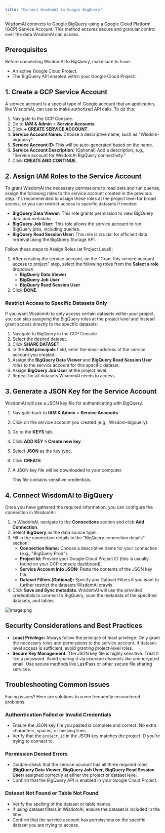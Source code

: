 ```yaml
---
title: "Connect WisdomAI to Google BigQuery"
---
```


WisdomAl connects to Google BigQuery using a Google Cloud Platform (GCP) Service Account. This method ensures secure and granular control over the data WisdomAl can access.

## Prerequisites

Before connecting WisdomAl to BigQuery, make sure to have:

- An active Google Cloud Project.
- The BigQuery API enabled within your Google Cloud Project.

## 1. Create a GCP Service Account

A service account is a special type of Google account that an application, like WisdomAl, can use to make authorized API calls. To do this:

1. Navigate to the GCP Console.
2. Go to **IAM & Admin** \> **Service Accounts**.
3. Click **\+ CREATE SERVICE ACCOUNT**.
4. **Service Account Name:** Choose a descriptive name, such as "Wisdom-bigquery".
5. **Service Account ID:** This will be auto-generated based on the name.
6. **Service Account Description:** (Optional) Add a description, e.g., "Service account for WisdomAl BigQuery connectivity."
7. Click **CREATE AND CONTINUE**.

## 2. Assign IAM Roles to the Service Account

To grant WisdomAl the necessary permissions to read data and run queries, assign the following roles to the service account created in the previous step. It's recommended to assign these roles at the project level for broad access, or you can restrict access to specific datasets if needed.

- **BigQuery Data Viewer:** This role grants permission to view BigQuery data and metadata.
- **BigQuery Job User:** This role allows the service account to run BigQuery jobs, including queries.
- **BigQuery Read Session User:** This role is crucial for efficient data retrieval using the BigQuery Storage API.

Follow these steps to Assign Roles (at Project Level):

1. After creating the service account, on the "Grant this service account access to project" step, select the following roles from the **Select a role** dropdown:
   - **BigQuery Data Viewer**
   - **BigQuery Job User**
   - **BigQuery Read Session User**
2. Click **DONE**.

### Restrict Access to Specific Datasets Only

If you want WisdomAl to only access certain datasets within your project, you can skip assigning the BigQuery roles at the project level and instead grant access directly to the specific datasets:

1. Navigate to BigQuery in the GCP Console.
2. Select the desired dataset.
3. Click **SHARE DATASET**.
4. In the **Add principals** field, enter the email address of the service account you created.
5. Assign the **BigQuery Data Viewer** and **BigQuery Read Session User** roles to the service account for this specific dataset.
6. Assign **BigQuery Job User** at the project level.
7. Repeat for all datasets WisdomAl needs to access.

## 3. Generate a JSON Key for the Service Account

WisdomAl will use a JSON key file for authenticating with BigQuery.

1. Navigate back to **IAM & Admin** \> **Service Accounts**.
2. Click on the service account you created (e.g., Wisdom-bigquery).
3. Go to the **KEYS** tab.
4. Click **ADD KEY \> Create new key**.
5. Select **JSON** as the key type.
6. Click **CREATE**.
7. A JSON key file will be downloaded to your computer.

   <Warning>
     This file contains sensitive credentials.
   </Warning>

## 4. Connect WisdomAl to BigQuery

Once you have gathered the required information, you can configure the connection in WisdomAl:

1. In WisdomAl, navigate to the **Connections** section and click **Add Connection**.
2. Select **BigQuery** as the data source type.
3. Fill in the connection details in the "BigQuery connection details" section:
   - **Connection Name:** Choose a descriptive name for your connection (e.g., "BigQuery Prod").
   - **Project Id:** Provide your Google Cloud Project ID (this is usually found on your GCP console dashboard).
   - **Service Account Info JSON:** Paste the contents of the JSON key file.
   - **Dataset Filters (Optional):** Specify any Dataset Filters if you want to further restrict the datasets WisdomAl crawls.
4. Click **Save and Sync metadata**. WisdomAl will use the provided credentials to connect to BigQuery, scan the metadata of the specified datasets, and tables.

![image.png](/images/bigquery.png)

## Security Considerations and Best Practices

- **Least Privilege:** Always follow the principle of least privilege. Only grant the necessary roles and permissions to the service account. If dataset-level access is sufficient, avoid granting project-level roles.
- **Secure Key Management:** The JSON key file is highly sensitive. Treat it like a password. Avoid sharing it via insecure channels like unencrypted email. Use secure methods like LastPass or other secure file sharing services.

## Troubleshooting Common Issues

Facing issues? Here are solutions to some frequently encountered problems.

### Authentication Failed or Invalid Credentials

- Ensure the JSON key file you pasted is complete and correct. No extra characters, spaces, or missing lines.
- Verify that the `project_id` in the JSON key matches the project ID you're trying to connect to.

### Permission Denied Errors

- Double-check that the service account has all three required roles (**BigQuery Data Viewer**, **BigQuery Job User**, **BigQuery Read Session User**) assigned correctly at either the project or dataset level.
- Confirm that the BigQuery API is enabled in your Google Cloud Project.

### Dataset Not Found or Table Not Found

- Verify the spelling of the dataset or table names.
- If using dataset filters in WisdomAl, ensure the dataset is included in the filter.
- Confirm that the service account has permissions on the specific dataset you are trying to access.